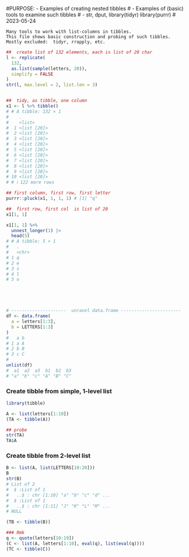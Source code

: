     
#PURPOSE:    -   Examples of creating nested tibbles
#             -   Examples of (basic) tools to examine such tibbles 
#             -   str, dput, 
library(tidyr)
library(purrr)
#  2023-05-24

```
Many tools to work with list-columns in tibbles.
This file shows basic construction and probing of such tibbles.
Mostly excluded:  tidyr, rrapply, etc.
```
```r
##  create list of 132 elements, each is list of 20 char
l <- replicate(
  132,
  as.list(sample(letters, 20)),
  simplify = FALSE
)
str(l, max.level = 2, list.len = 3)


##  tidy, as tibble, one column
x1 <- l %>% tibble()
# # A tibble: 132 × 1
#    .
#    <list>
#  1 <list [20]>
#  2 <list [20]>
#  3 <list [20]>
#  4 <list [20]>
#  5 <list [20]>
#  6 <list [20]>
#  7 <list [20]>
#  8 <list [20]>
#  9 <list [20]>
# 10 <list [20]>
# # ℹ 122 more rows

## first column, first row, first letter
purrr::pluck(x1, 1, 1, 1) # [1] "q"

##  first row, first col  is list of 20
x1[1, 1]

x1[1, 1] %>%
  unnest_longer(1) |>
  head(5)
# # A tibble: 5 × 1
#   .
#   <chr>
# 1 q
# 2 e
# 3 s
# 4 l
# 5 o





# ---------------------  unravel data.frame -----------------------
df <- data.frame(
  a = letters[1:3],
  b = LETTERS[1:3]
)
#   a b
# 1 a A
# 2 b B
# 3 c C
#
unlist(df)
#  a1  a2  a3  b1  b2  b3
# "a" "b" "c" "A" "B" "C"
```

### Create tibble from simple, 1-level list
```r
library(tibble)

A <- list(letters[1:10])
(TA <- tibble(A))

## probe
str(TA)
TA$A
```

### Create tibble from 2-level list
```r
B <- list(A, list(LETTERS[10:20]))
B
str(B)
# List of 2
#  $ :List of 1
#   ..$ : chr [1:10] "a" "b" "c" "d" ...
#  $ :List of 1
#   ..$ : chr [1:11] "J" "K" "L" "M" ...
# NULL

(TB <- tibble(B))

### Rmk
q <- quote(letters[10:19])
(C <- list(A, letters[1:10], eval(q), list(eval(q))))
(TC <- tibble(C))
```




